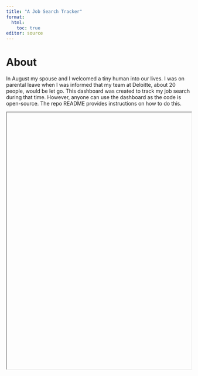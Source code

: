 ```yaml
---
title: "A Job Search Tracker"
format:
  html:
    toc: true
editor: source
---
```


# About

In August my spouse and I welcomed a tiny human into our lives.
I was on parental leave when I was informed that my team at Deloitte, about 20 people, would be let go.
This dashboard was created to track my job search during that time.
However, anyone can use the dashboard as the code is open-source.
The repo README provides instructions on how to do this.

::: {=html}
<iframe src="" width="100%" height="700px"></iframe>
:::